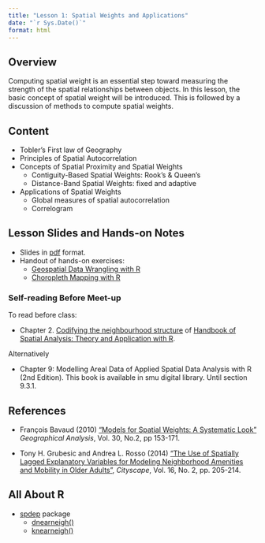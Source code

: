 ```yaml
---
title: "Lesson 1: Spatial Weights and Applications"
date: "`r Sys.Date()`"
format: html
---
```


## Overview

Computing spatial weight is an essential step toward measuring the strength of the spatial relationships between objects. In this lesson, the basic concept of spatial weight will be introduced. This is followed by a discussion of methods to compute spatial weights.

## Content

-   Tobler's First law of Geography
-   Principles of Spatial Autocorrelation
-   Concepts of Spatial Proximity and Spatial Weights
    -   Contiguity-Based Spatial Weights: Rook's & Queen's
    -   Distance-Band Spatial Weights: fixed and adaptive
-   Applications of Spatial Weights
    -   Global measures of spatial autocorrelation
    -   Correlogram

## Lesson Slides and Hands-on Notes

-   Slides in [pdf](../Lesson1_ Spatial Weights and Applications.pdf) format.
-   Handout of hands-on exercises:
    -   [Geospatial Data Wrangling with R](https://r4gdsa.netlify.app/chap01.html)
    -   [Choropleth Mapping with R](https://r4gdsa.netlify.app/chap02.html)

### Self-reading Before Meet-up

To read before class:

-   Chapter 2. [Codifying the neighbourhood structure](https://www.insee.fr/en/statistiques/fichier/3635545/imet131-f-chapitre-2.pdf) of [Handbook of Spatial Analysis: Theory and Application with R](https://www.insee.fr/en/information/3635545).

Alternatively

-   Chapter 9: Modelling Areal Data of Applied Spatial Data Analysis with R (2nd Edition). This book is available in smu digital library. Until section 9.3.1.

## References

-   François Bavaud (2010) ["Models for Spatial Weights: A Systematic Look"](https://onlinelibrary.wiley.com/doi/abs/10.1111/j.1538-4632.1998.tb00394.x) *Geographical Analysis*, Vol. 30, No.2, pp 153-171.

-   Tony H. Grubesic and Andrea L. Rosso (2014) ["The Use of Spatially Lagged Explanatory Variables for Modeling Neighborhood Amenities and Mobility in Older Adults"](https://www-jstor-org.libproxy.smu.edu.sg/stable/26326897?sid=primo&seq=1#metadata_info_tab_contents), *Cityscape*, Vol. 16, No. 2, pp. 205-214.

## All About R

-   [spdep](https://r-spatial.github.io/spdep/articles/CO69.html) package
    -   [dnearneigh()](https://r-spatial.github.io/spdep/reference/dnearneigh.html)
    -   [knearneigh()](https://r-spatial.github.io/spdep/reference/knearneigh.html)
